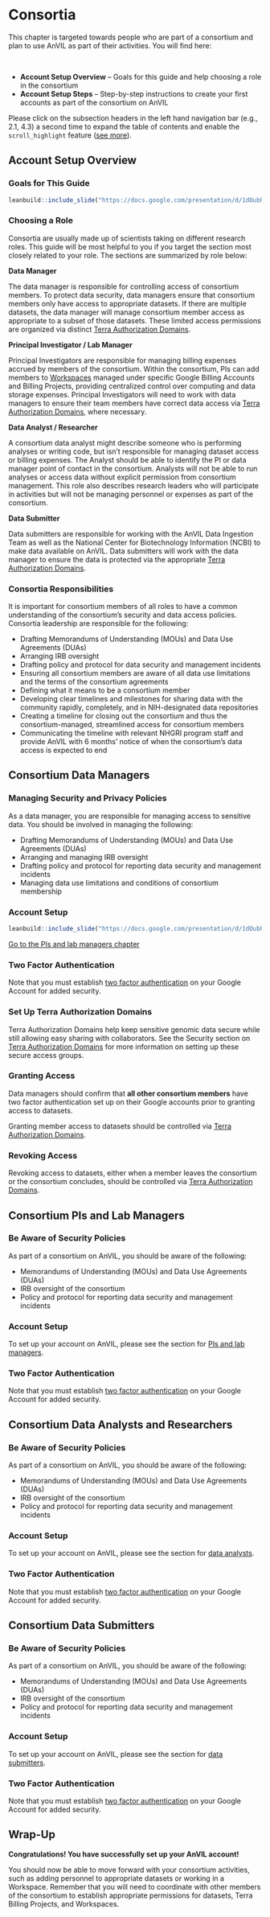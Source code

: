 # Consortia

This chapter is targeted towards people who are part of a consortium and plan to use AnVIL as part of their activities. You will find here:

<br>
<!-- The capital letter above alters the formatting for the bullet points below -->

- **Account Setup Overview** -- Goals for this guide and help choosing a role in the consortium
- **Account Setup Steps** -- Step-by-step instructions to create your first accounts as part of the consortium on AnVIL

::: {.fyi}
Please click on the subsection headers in the left hand 
navigation bar (e.g., 2.1, 4.3) a second time to expand the 
table of contents and enable the `scroll_highlight` feature 
([see more](introduction.html#scroll-highlight)).
:::

## Account Setup Overview {#overview-consortia}

### Goals for This Guide

```r
leanbuild::include_slide("https://docs.google.com/presentation/d/1dOubh-sTo5K3okZXx_7OVvUaRO58UzDn7w-pWwHD8CE/edit#slide=id.gd5c49c5c55_0_165")
```

### Choosing a Role

Consortia are usually made up of scientists taking on different research roles. This guide will be most helpful to you if you target the section most closely related to your role. The sections are summarized by role below:

**Data Manager**

The data manager is responsible for controlling access of consortium members. To protect data security, data managers ensure that consortium members only have access to appropriate datasets. If there are multiple datasets, the data manager will manage consortium member access as appropriate to a subset of those datasets. These limited access permissions are organized via distinct [Terra Authorization Domains](authorization-domains.html).

**Principal Investigator / Lab Manager**

Principal Investigators are responsible for managing billing expenses accrued by members of the consortium. Within the consortium, PIs can add members to [Workspaces](workspaces.html) managed under specific Google Billing Accounts and Billing Projects, providing centralized control over computing and data storage expenses. Principal Investigators will need to work with data managers to ensure their team members have correct data access via [Terra Authorization Domains](authorization-domains.html), where necessary.

**Data Analyst / Researcher**

A consortium data analyst might describe someone who is performing analyses or writing code, but isn't responsible for managing dataset access or billing expenses. The Analyst should be able to identify the PI or data manager point of contact in the consortium. Analysts will not be able to run analyses or access data without explicit permission from consortium management. This role also describes research leaders who will participate in activities but will not be managing personnel or expenses as part of the consortium.

**Data Submitter**

Data submitters are responsible for working with the AnVIL Data Ingestion Team as well as the National Center for Biotechnology Information (NCBI) to make data available on AnVIL. Data submitters will work with the data manager to ensure the data is protected via the appropriate [Terra Authorization Domains](authorization-domains.html).

### Consortia Responsibilities

It is important for consortium members of all roles to have a common understanding of the consortium’s security and data access policies. Consortia leadership are responsible for the following:

- Drafting Memorandums of Understanding (MOUs) and Data Use Agreements (DUAs)
- Arranging IRB oversight
- Drafting policy and protocol for data security and management incidents
- Ensuring all consortium members are aware of all data use limitations and the terms of the consortium agreements
- Defining what it means to be a consortium member
- Developing clear timelines and milestones for sharing data with the community rapidly, completely, and in NIH-designated data repositories
- Creating a timeline for closing out the consortium and thus the consortium-managed, streamlined access for consortium members
- Communicating the timeline with relevant NHGRI program staff and provide AnVIL with 6 months' notice of when the consortium's data access is expected to end

## Consortium Data Managers

### Managing Security and Privacy Policies

As a data manager, you are responsible for managing access to sensitive data. You should be involved in managing the following:  

- Drafting Memorandums of Understanding (MOUs) and Data Use Agreements (DUAs)  
- Arranging and managing IRB oversight  
- Drafting policy and protocol for reporting data security and management incidents  
- Managing data use limitations and conditions of consortium membership  

### Account Setup

<!-- To set up your account on AnVIL, please see the chapter for [PIs and lab managers](pis-and-lab-managers.html#overview-pis). -->

::: {.fyi}
```r
leanbuild::include_slide("https://docs.google.com/presentation/d/1dOubh-sTo5K3okZXx_7OVvUaRO58UzDn7w-pWwHD8CE/edit#slide=id.gf9c278bc2c_0_0")
```

[Go to the PIs and lab managers chapter](pis-and-lab-managers.html#overview-pis)
:::

### Two Factor Authentication

Note that you must establish [two factor authentication](https://support.google.com/accounts/answer/185839?co=GENIE.Platform%3DDesktop&hl=en) on your Google Account for added security. 

### Set Up Terra Authorization Domains

Terra Authorization Domains help keep sensitive genomic data secure while still allowing easy sharing with collaborators. See the Security section on [Terra Authorization Domains](authorization-domains.html) for more information on setting up these secure access groups.

### Granting Access

Data managers should confirm that **all other consortium members** have two factor authentication set up on their Google accounts prior to granting access to datasets. 

Granting member access to datasets should be controlled via [Terra Authorization Domains](authorization-domains.html).

### Revoking Access

Revoking access to datasets, either when a member leaves the consortium or the consortium concludes, should be controlled via [Terra Authorization Domains](authorization-domains.html).

## Consortium PIs and Lab Managers

### Be Aware of Security Policies

As part of a consortium on AnVIL, you should be aware of the following:

- Memorandums of Understanding (MOUs) and Data Use Agreements (DUAs)
- IRB oversight of the consortium
- Policy and protocol for reporting data security and management incidents

### Account Setup

To set up your account on AnVIL, please see the section for [PIs and lab managers](pis-and-lab-managers.html#overview-pis).

### Two Factor Authentication

Note that you must establish [two factor authentication](https://support.google.com/accounts/answer/185839?co=GENIE.Platform%3DDesktop&hl=en) on your Google Account for added security.

## Consortium Data Analysts and Researchers

### Be Aware of Security Policies

As part of a consortium on AnVIL, you should be aware of the following:

- Memorandums of Understanding (MOUs) and Data Use Agreements (DUAs)
- IRB oversight of the consortium
- Policy and protocol for reporting data security and management incidents

### Account Setup

To set up your account on AnVIL, please see the section for [data analysts](data-analysts.html#overview-analysts).

### Two Factor Authentication

Note that you must establish [two factor authentication](https://support.google.com/accounts/answer/185839?co=GENIE.Platform%3DDesktop&hl=en) on your Google Account for added security.

## Consortium Data Submitters

### Be Aware of Security Policies

As part of a consortium on AnVIL, you should be aware of the following:

- Memorandums of Understanding (MOUs) and Data Use Agreements (DUAs)
- IRB oversight of the consortium
- Policy and protocol for reporting data security and management incidents

### Account Setup

To set up your account on AnVIL, please see the section for [data submitters](https://anvilproject.org/learn/data-submitters/submission-guide/data-submitters-overview).

### Two Factor Authentication

Note that you must establish [two factor authentication](https://support.google.com/accounts/answer/185839?co=GENIE.Platform%3DDesktop&hl=en) on your Google Account for added security.

## Wrap-Up {#consortia-wrap-up}

**Congratulations! You have successfully set up your AnVIL account!**

You should now be able to move forward with your consortium activities, such as adding personnel to appropriate datasets or working in a Workspace. Remember that you will need to coordinate with other members of the consortium to establish appropriate permissions for datasets, Terra Billing Projects, and Workspaces.
